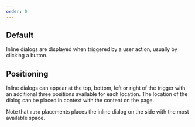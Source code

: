 ```yaml
---
order: 0
---
```



## Default

Inline dialogs are displayed when triggered by a user action, usually by clicking a button.

<Example
  Component={InlineDialogDefault}
  packageName="@atlaskit/inline-dialog"
/>

## Positioning

Inline dialogs can appear at the top, bottom, left or right of the trigger with an additional three positions available for each location. The location of the dialog can be placed in context with the content on the page.

Note that `auto` placements places the inline dialog on the side with the most available space.

<Example
  Component={InlineDialogPositioning}
  packageName="@atlaskit/inline-dialog"
/>
